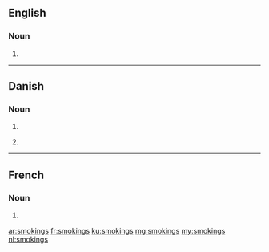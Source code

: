{{also|Smokings}}
==English==

===Noun===
{{head|en|noun plural form}}

# {{plural of|smoking|lang=en}}

----

==Danish==

===Noun===
{{head|da|noun form|g=c}}

# {{genitive singular indefinite of|smoking|lang=da}}
# {{qualifier|unofficial}} {{plural indefinite of|smoking|lang=da}}

----

==French==

===Noun===
{{head|fr|noun plural form|g=m}}

# {{plural of|smoking|lang=fr}}

[[ar:smokings]]
[[fr:smokings]]
[[ku:smokings]]
[[mg:smokings]]
[[my:smokings]]
[[nl:smokings]]